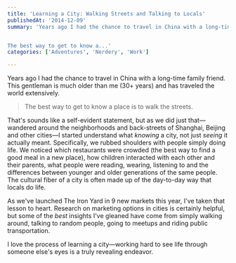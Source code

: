 ```yaml
---
title: 'Learning a City: Walking Streets and Talking to Locals'
publishedAt: '2014-12-09'
summary: 'Years ago I had the chance to travel in China with a long-time family friend. This gentleman is much older than me (30+ years) and has traveled the world extensively. 


The best way to get to know a...'
categories: ['Adventures', 'Nerdery', 'Work']

---
```


Years ago I had the chance to travel in China with a long-time family friend. This gentleman is much older than me (30+ years) and has traveled the world extensively.

> The best way to get to know a place is to walk the streets.

That's sounds like a self-evident statement, but as we did just that—wandered around the neighborhoods and back-streets of Shanghai, Beijing and other cities—I started understand what *knowing* a city, not just *seeing* it actually meant. Specifically, we rubbed shoulders with people simply doing life. We noticed which restaurants were crowded (the best way to find a good meal in a new place), how children interacted with each other and their parents, what people were reading, wearing, listening to and the differences between younger and older generations of the same people. The cultural fiber of a city is often made up of the day-to-day way that locals do life.

As we've launched The Iron Yard in 9 new markets this year, I've taken that lesson to heart. Research on marketing options in cities is certainly helpful, but some of the *best* insights I've gleaned have come from simply walking around, talking to random people, going to meetups and riding public transportation.

I love the process of learning a city—working hard to see life through someone else's eyes is a truly revealing endeavor.
